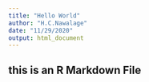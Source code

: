 ---
title: "Hello World"
author: "H.C.Nawalage"
date: "11/29/2020"
output: html_document
---

## this is an R Markdown File
